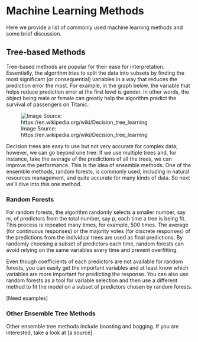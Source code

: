 # Machine Learning Methods  

Here we provide a list of commonly used machine learning methods and some brief discussion.  

## Tree-based Methods  

Tree-based methods are popular for their ease for interpretation. Essentially, the algorithm tries to split the data into subsets by finding the most significant (or consequential) variables in a way that reduces the prediction error the most. For example, in the graph below, the variable that helps reduce prediction error at the first level is gender. In other words, the object being male or female can greatly help the algorithm predict the survival of passengers on Titanic. 

![Image Source: https://en.wikipedia.org/wiki/Decision_tree_learning](images/Decision_Tree.jpg)

Decision trees are easy to use but not very accurate for complex data; however, we can go beyond one tree. If we use multiple trees and, for instance, take the average of the predictions of all the trees, we can improve the performance. This is the idea of ensemble methods. One of the ensemble methods, random forests, is commonly used, including in natural resources management, and quite accurate for many kinds of data. So next we'll dive into this one method.  


### Random Forests  

For random forests, the algorithm randomly selects a smaller number, say $m$, of predictors from the total number, say $p$, each time a tree is being fit. This process is repeated many times, for example, $500$ times. The average (for continuous responses) or the majority votes (for discrete responses) of the predictions from the individual trees are used as final predictions. By randomly choosing a subset of predictors each time, random forests can avoid relying on the same variables every time and prevent overfitting.  

Even though coefficients of each predictors are not available for random forests, you can easily get the important variables and at least know which variables are more important for predicting the response. You can also use random forests as a tool for variable selection and then use a different method to fit the model on a subset of predictors chosen by random forests.   

[Need examples]  

### Other Ensemble Tree Methods  

Other ensemble tree methods include boosting and bagging. If you are interested, take a look at [a source].  


